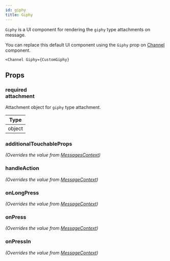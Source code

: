 ```yaml
---
id: giphy
title: Giphy
---
```




`Giphy` is a UI component for rendering the `giphy` type attachments on message.

You can replace this default UI component using the `Giphy` prop on [Channel](../core-components/channel) component.

```tsx
<Channel Giphy={CustomGiphy}
```

## Props

### <div class="label required">required</div> **attachment**

Attachment object for `giphy` type attachment.

| Type |
| - |
| object |

### additionalTouchableProps

_(Overrides the value from [MessagesContext](../../contexts/messages-context))_

<AdditionalTouchableProps />

### handleAction

_(Overrides the value from [MessageContext](../../contexts/message-context))_

<HandleAction />

### onLongPress

_(Overrides the value from [MessageContext](../../contexts/message-context))_

<OnLongPress />

### onPress

_(Overrides the value from [MessageContext](../../contexts/message-context))_

<OnPress />

### onPressIn

_(Overrides the value from [MessageContext](../../contexts/message-context))_

<OnPressIn />